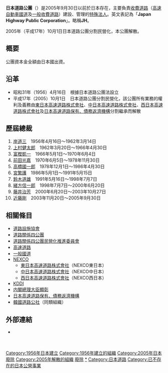 {{unreferenced|time=2017-07-16T06:00:58+00:00}}
{{Infobox Company 
| company_name = 日本道路公團
| native_name = 日本道路公団
| native_name_lang = ja
| company_name_en = Japan Highway Public Corporation
| company_logo = [[file:Japan_Highway_logo.svg|file:Japan Highway logo.svg]]
| company_type = [[公團|公團]]（[[國營企業|國營企業]]）、[[特殊法人|特殊法人]]
| location =
| foundation = 1956年
| industry = 9050
| services =  高速道路、自動車専用道路管理運營
| homepage = [http://www.jhnet.go.jp/ 日本道路公團]
| footnotes = 
}}

'''日本道路公團'''（{{jpn|j=日本道路公団|hg=にほんどうろこうだん|rm=Nihon dōro kōdan|f=y}}）是2005年9月30日以前於日本存在，主要負責[[收費道路|收費道路]]（[[高速自動車國道|高速自動車國道]]及[[一般收費道路|一般收費道路]]）建設、管理的[[特殊法人|特殊法人]]。英文表記為「'''Japan Highway Public Corporation'''」。略稱'''JH'''。

2005年（平成17年）10月1日日本道路公團分割民營化，本公團解散。

==概要==
公團資本金全額由日本國出資。

==沿革==
*昭和31年（1956）4月16日　根據日本道路公團法設立
*平成17年（2005）10月1日　日本道路公團分割民營化，該公團所有業務的權利及義務由[[東日本高速道路|東日本高速道路株式會社]]、[[中日本高速道路|中日本高速道路株式會社]]、[[西日本高速道路|西日本高速道路株式會社]]及[[日本高速道路保有、債務返濟機構|日本高速道路保有、債務返濟機構]]分割繼承而解散

==歷屆總裁==
#[[岸道三|岸道三]]　1956年4月16日～1962年3月14日
#[[上村健太郎|上村健太郎]]　1962年3月20日～1966年4月30日
#[[富樫凱一|富樫凱一]]　1966年5月1日～1970年6月4日
#[[前田光嘉|前田光嘉]]　1970年6月5日～1978年11月30日
#[[高橋國一郎|高橋國一郎]]　1978年12月1日～1986年4月30日
#[[宮繁護|宮繁護]]　1986年5月1日～1991年5月15日
#[[鈴木道雄|鈴木道雄]]　1991年5月16日～1998年7月7日
#[[緒方信一郎|緒方信一郎]]　1998年7月7日～2000年6月20日
#[[藤井治芳|藤井治芳]]　2000年6月20日～2003年10月27日
#[[近藤剛|近藤剛]]　2003年11月20日～2005年9月30日

==相關條目==
*[[道路設施協會|道路設施協會]]
*[[道路關係四公團|道路關係四公團]]
*[[道路關係四公團民營化推進委員會|道路關係四公團民營化推進委員會]]
*[[高速道路|高速道路]]
*[[一般國道|一般國道]]
*[[NEXCO|NEXCO]]
**[[東日本高速道路|東日本高速道路株式會社]]（NEXCO東日本）
**[[中日本高速道路|中日本高速道路株式會社]]（NEXCO中日本）
**[[西日本高速道路|西日本高速道路株式會社]]（NEXCO西日本）
*[[KDDI|KDDI]]
*[[内閣總理大臣顯彰|内閣總理大臣顯彰]]
*[[日本高速道路保有、債務返濟機構|日本高速道路保有、債務返濟機構]]
*[[韓國道路公社|韓國道路公社]]（同類組織）

==外部連結==
*{{Wayback|http://www.jhnet.go.jp/|日本道路公團}}
{{日本高速道路}}
{{Portal bar|日本|交通|公路|歷史}}
[[Category:1956年日本建立|Category:1956年日本建立]]
[[Category:1956年建立的組織|Category:1956年建立的組織]]
[[Category:2005年日本廢除|Category:2005年日本廢除]]
[[Category:2005年解散的組織|Category:2005年解散的組織]]
[[Category:日本收費公路公司|廢除]]
[[Category:日本高速公路|*]]
[[Category:日本道路|Category:日本道路]]　
[[Category:已不存在的日本公營事業|Category:已不存在的日本公營事業]]